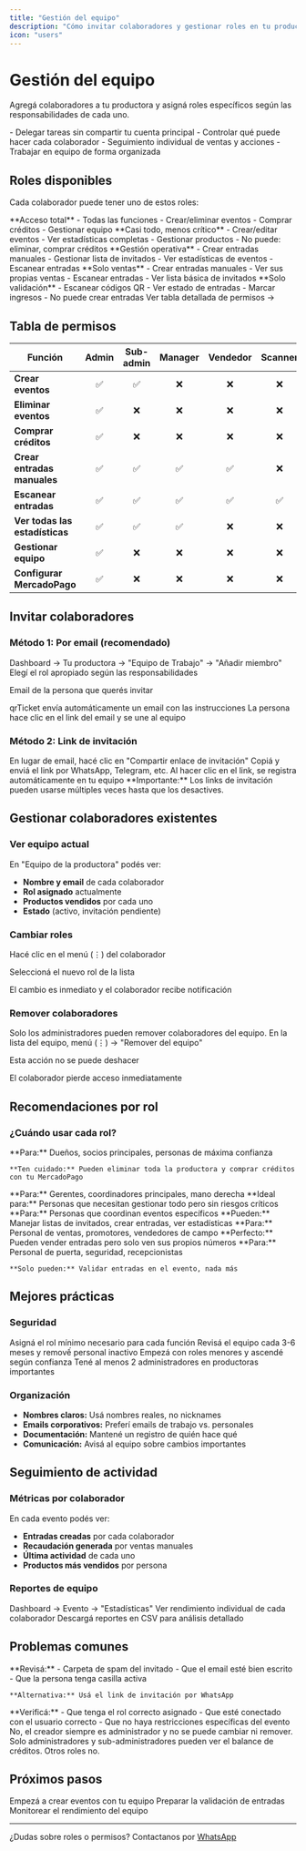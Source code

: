 ```yaml
---
title: "Gestión del equipo"
description: "Cómo invitar colaboradores y gestionar roles en tu productora"
icon: "users"
---
```


# Gestión del equipo

Agregá colaboradores a tu productora y asigná roles específicos según las responsabilidades de cada uno.

<Card title="¿Por qué agregar un equipo?" icon="handshake">
  - Delegar tareas sin compartir tu cuenta principal - Controlar qué puede hacer
  cada colaborador - Seguimiento individual de ventas y acciones - Trabajar en
  equipo de forma organizada
</Card>

## Roles disponibles

Cada colaborador puede tener uno de estos roles:

<CardGroup cols={2}>
  <Card title="👑 Administrador" icon="crown">
    **Acceso total**
    - Todas las funciones
    - Crear/eliminar eventos
    - Comprar créditos
    - Gestionar equipo
  </Card>

<Card title="⚙️ Sub-administrador" icon="gear">
  **Casi todo, menos crítico** - Crear/editar eventos - Ver estadísticas
  completas - Gestionar productos - No puede: eliminar, comprar créditos
</Card>

<Card title="📋 Manager" icon="clipboard">
  **Gestión operativa** - Crear entradas manuales - Gestionar lista de invitados
  - Ver estadísticas de eventos - Escanear entradas
</Card>

  <Card title="💰 Vendedor" icon="money-bills">
    **Solo ventas**
    - Crear entradas manuales
    - Ver sus propias ventas
    - Escanear entradas
    - Ver lista básica de invitados
  </Card>
</CardGroup>

<CardGroup cols={2}>
  <Card title="📱 Scanner" icon="qrcode">
    **Solo validación**
    - Escanear códigos QR
    - Ver estado de entradas
    - Marcar ingresos
    - No puede crear entradas
  </Card>

  <Card title="Comparar roles" icon="table">
    Ver tabla detallada de permisos →
  </Card>
</CardGroup>

## Tabla de permisos

| Función                        | Admin | Sub-admin | Manager | Vendedor | Scanner |
| ------------------------------ | :---: | :-------: | :-----: | :------: | :-----: |
| **Crear eventos**              |  ✅   |    ✅     |   ❌    |    ❌    |   ❌    |
| **Eliminar eventos**           |  ✅   |    ❌     |   ❌    |    ❌    |   ❌    |
| **Comprar créditos**           |  ✅   |    ❌     |   ❌    |    ❌    |   ❌    |
| **Crear entradas manuales**    |  ✅   |    ✅     |   ✅    |    ✅    |   ❌    |
| **Escanear entradas**          |  ✅   |    ✅     |   ✅    |    ✅    |   ✅    |
| **Ver todas las estadísticas** |  ✅   |    ✅     |   ✅    |    ❌    |   ❌    |
| **Gestionar equipo**           |  ✅   |    ❌     |   ❌    |    ❌    |   ❌    |
| **Configurar MercadoPago**     |  ✅   |    ❌     |   ❌    |    ❌    |   ❌    |

## Invitar colaboradores

### Método 1: Por email (recomendado)

<Steps>
  <Step title="Ir a gestión de equipo">
    Dashboard → Tu productora → "Equipo de Trabajo" → "Añadir miembro"
  </Step>

<Step title="Seleccionar rol">
  Elegí el rol apropiado según las responsabilidades
</Step>

<Step title="Ingresar email">Email de la persona que querés invitar</Step>

<Step title="Enviar invitación">
  qrTicket envía automáticamente un email con las instrucciones
</Step>

  <Step title="El invitado acepta">
    La persona hace clic en el link del email y se une al equipo
  </Step>
</Steps>

### Método 2: Link de invitación

<Steps>
  <Step title="Generar link">
    En lugar de email, hacé clic en "Compartir enlace de invitación"
  </Step>

<Step title="Compartir link">
  Copiá y enviá el link por WhatsApp, Telegram, etc.
</Step>

  <Step title="El invitado se registra">
    Al hacer clic en el link, se registra automáticamente en tu equipo
  </Step>
</Steps>

<Note>
  **Importante:** Los links de invitación pueden usarse múltiples veces hasta
  que los desactives.
</Note>

## Gestionar colaboradores existentes

### Ver equipo actual

En "Equipo de la productora" podés ver:

- **Nombre y email** de cada colaborador
- **Rol asignado** actualmente
- **Productos vendidos** por cada uno
- **Estado** (activo, invitación pendiente)

### Cambiar roles

<Steps>
  <Step title="Seleccionar colaborador">
    Hacé clic en el menú (⋮) del colaborador
  </Step>

<Step title="Elegir 'Cambiar rol'">Seleccioná el nuevo rol de la lista</Step>

  <Step title="Confirmar cambio">
    El cambio es inmediato y el colaborador recibe notificación
  </Step>
</Steps>

### Remover colaboradores

<Warning>
  Solo los administradores pueden remover colaboradores del equipo.
</Warning>

<Steps>
  <Step title="Ir al colaborador">
    En la lista del equipo, menú (⋮) → "Remover del equipo"
  </Step>

<Step title="Confirmar acción">Esta acción no se puede deshacer</Step>

  <Step title="Resultado">
    El colaborador pierde acceso inmediatamente
  </Step>
</Steps>

## Recomendaciones por rol

### ¿Cuándo usar cada rol?

<AccordionGroup>
  <Accordion title="👑 Administrador - Solo para socios">
    **Para:** Dueños, socios principales, personas de máxima confianza
    
    **Ten cuidado:** Pueden eliminar toda la productora y comprar créditos con tu MercadoPago
  </Accordion>

<Accordion title="⚙️ Sub-administrador - Managers de confianza">
  **Para:** Gerentes, coordinadores principales, mano derecha **Ideal para:**
  Personas que necesitan gestionar todo pero sin riesgos críticos
</Accordion>

<Accordion title="📋 Manager - Coordinadores de eventos">
  **Para:** Personas que coordinan eventos específicos **Pueden:** Manejar
  listas de invitados, crear entradas, ver estadísticas
</Accordion>

<Accordion title="💰 Vendedor - Equipo de ventas">
  **Para:** Personal de ventas, promotores, vendedores de campo **Perfecto:**
  Pueden vender entradas pero solo ven sus propios números
</Accordion>

  <Accordion title="📱 Scanner - Personal de ingreso">
    **Para:** Personal de puerta, seguridad, recepcionistas
    
    **Solo pueden:** Validar entradas en el evento, nada más
  </Accordion>
</AccordionGroup>

## Mejores prácticas

### Seguridad

<CardGroup cols={2}>
  <Card title="Principio de menor privilegio" icon="shield">
    Asigná el rol mínimo necesario para cada función
  </Card>

<Card title="Revisión periódica" icon="rotate">
  Revisá el equipo cada 3-6 meses y removế personal inactivo
</Card>

<Card title="Cambio de roles graduales" icon="arrow-up">
  Empezá con roles menores y ascendé según confianza
</Card>

  <Card title="Backup de administradores" icon="users">
    Tené al menos 2 administradores en productoras importantes
  </Card>
</CardGroup>

### Organización

- **Nombres claros:** Usá nombres reales, no nicknames
- **Emails corporativos:** Preferí emails de trabajo vs. personales
- **Documentación:** Mantené un registro de quién hace qué
- **Comunicación:** Avisá al equipo sobre cambios importantes

## Seguimiento de actividad

### Métricas por colaborador

En cada evento podés ver:

- **Entradas creadas** por cada colaborador
- **Recaudación generada** por ventas manuales
- **Última actividad** de cada uno
- **Productos más vendidos** por persona

### Reportes de equipo

<Steps>
  <Step title="Ir a estadísticas del evento">
    Dashboard → Evento → "Estadísticas"
  </Step>

<Step title="Sección 'Equipo'">
  Ver rendimiento individual de cada colaborador
</Step>

  <Step title="Exportar datos">
    Descargá reportes en CSV para análisis detallado
  </Step>
</Steps>

## Problemas comunes

<AccordionGroup>
  <Accordion title="La invitación por email no llega">
    **Revisá:**
    - Carpeta de spam del invitado
    - Que el email esté bien escrito
    - Que la persona tenga casilla activa
    
    **Alternativa:** Usá el link de invitación por WhatsApp
  </Accordion>

<Accordion title="Un colaborador no puede hacer algo que debería">
  **Verificá:** - Que tenga el rol correcto asignado - Que esté conectado con el
  usuario correcto - Que no haya restricciones específicas del evento
</Accordion>

<Accordion title="¿Puedo cambiar el rol del creador de la productora?">
  No, el creador siempre es administrador y no se puede cambiar ni remover.
</Accordion>

  <Accordion title="¿Los colaboradores pueden ver los créditos?">
    Solo administradores y sub-administradores pueden ver el balance de créditos. Otros roles no.
  </Accordion>
</AccordionGroup>

## Próximos pasos

<CardGroup cols={3}>
  <Card title="Crear eventos" icon="calendar" href="/events/index">
    Empezá a crear eventos con tu equipo
  </Card>

<Card title="Configurar scanner" icon="qrcode" href="/events/scanner">
  Preparar la validación de entradas
</Card>

  <Card title="Ver estadísticas" icon="chart-line" href="/analytics/index">
    Monitorear el rendimiento del equipo
  </Card>
</CardGroup>

---

¿Dudas sobre roles o permisos? Contactanos por [WhatsApp](https://wa.me/5491122503348)
